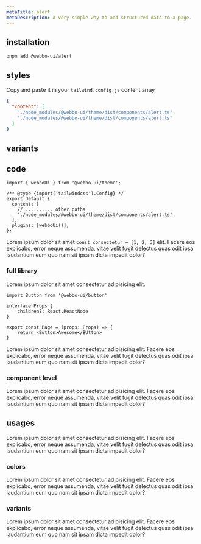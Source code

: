 ```yaml
---
metaTitle: alert
metaDescription: A very simple way to add structured data to a page.
---
```


<DocHeader
  title="alert"
  description="A very simple way to add structured data to a page."
  source="https://github.com/7up-charsi/webbo-ui/blob/main/packages/components/alert/src/alert.tsx"
  styles="https://github.com/7up-charsi/webbo-ui/blob/main/packages/core/theme/src/components/alert.ts"
  npm="npm.com"
/>

## installation

```bash
pnpm add @webbo-ui/alert
```

## styles

Copy and paste it in your `tailwind.config.js` content array

```json
{
  "content": [
    "./node_modules/@webbo-ui/theme/dist/components/alert.ts",
    "./node_modules/@webbo-ui/theme/dist/components/alert.ts"
  ]
}
```

## variants

<CodePreview>
  <AlertVariants />
</CodePreview>
<CodeSource source="alert-variants.tsx" />

## code

```tsx title="tailwind.config.js" showLineNumbers {7}#inserted
import { webboUi } from '@webbo-ui/theme';

/** @type {import('tailwindcss').Config} */
export default {
  content: [
    // .......... other paths
    './node_modules/@webbo-ui/theme/dist/components/alert.ts',
  ],
  plugins: [webboUi()],
};
```

Lorem ipsum dolor sit amet `const consectetur = [1, 2, 3]` elit. Facere eos explicabo, error neque assumenda, vitae velit fugit delectus quas odit ipsa laudantium eum quo nam sit ipsam dicta impedit dolor?

### full library

Lorem ipsum dolor sit amet consectetur adipisicing elit.

```tsx title="typescript.tsx" showLineNumbers {1,3}
import Button from '@webbo-ui/button'

interface Props {
    children?: React.ReactNode
}

export const Page = (props: Props) => {
    return <Button>Awesome</BUtton>
}
```

Lorem ipsum dolor sit amet consectetur adipisicing elit. Facere eos explicabo, error neque assumenda, vitae velit fugit delectus quas odit ipsa laudantium eum quo nam sit ipsam dicta impedit dolor?

### component level

Lorem ipsum dolor sit amet consectetur adipisicing elit. Facere eos explicabo, error neque assumenda, vitae velit fugit delectus quas odit ipsa laudantium eum quo nam sit ipsam dicta impedit dolor?

## usages

Lorem ipsum dolor sit amet consectetur adipisicing elit. Facere eos explicabo, error neque assumenda, vitae velit fugit delectus quas odit ipsa laudantium eum quo nam sit ipsam dicta impedit dolor?

### colors

Lorem ipsum dolor sit amet consectetur adipisicing elit. Facere eos explicabo, error neque assumenda, vitae velit fugit delectus quas odit ipsa laudantium eum quo nam sit ipsam dicta impedit dolor?

### variants

Lorem ipsum dolor sit amet consectetur adipisicing elit. Facere eos explicabo, error neque assumenda, vitae velit fugit delectus quas odit ipsa laudantium eum quo nam sit ipsam dicta impedit dolor?
